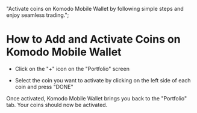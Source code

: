   "Activate coins on Komodo Mobile Wallet by following simple steps and enjoy seamless trading.";


# How to Add and Activate Coins on Komodo Mobile Wallet

*   Click on the "+" icon on the "Portfolio" screen

<OptimizedImage title="How to Add and Activate Coins on Komodo Mobile Wallet" src={howToAdd1} classNaming="w-full" alt="How to Add and Activate Coins on Komodo Mobile Wallet" />

*   Select the coin you want to activate by clicking on the left side of each coin and press "DONE"

<OptimizedImage title="How to Add and Activate Coins on Komodo Mobile Wallet" src={howToAdd2} classNaming="w-full" alt="How to Add and Activate Coins on Komodo Mobile Wallet" />

Once activated, Komodo Mobile Wallet brings you back to the "Portfolio" tab. Your coins should now be activated.

<OptimizedImage title="How to Add and Activate Coins on Komodo Mobile Wallet" src={howToAdd3} classNaming="w-full" alt="How to Add and Activate Coins on Komodo Mobile Wallet" />
